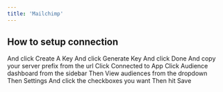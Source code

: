 ```yaml
---
title: 'Mailchimp'
---
```


## How to setup connection

<Steps>
  <Step title="Login to your Mailchimp account" />

  <Step title="Go to this url - https://admin.mailchimp.com/account/api">
    And click Create A Key
  </Step>

  <Step title="Give it a name">
    And click Generate Key
  </Step>

  <Step title="Copy your Key">
    And click Done
  </Step>

  <Step title="Go back to your mailchimp account">
    And copy your server prefix from the url
  </Step>

  <Step title="Paste your personal access token on the integrations panel">
    Click Connected to App
  </Step>

  <Step title="Go back to your mailchimp account">
    Click Audience dashboard from the sidebar
  </Step>

  <Step title="Click Manage Audience">
    Then View audiences from the dropdown
  </Step>

  <Step title="Click the dropdown icon beside Stats">
    Then Settings
  </Step>

  <Step title="Click Audience name and campaign defaults" />

  <Step title="Copy your list ID or audience ID" />

  <Step title="Paste these info on the Settings tab" />

  <Step title="Go to Actions tab">
    And click the checkboxes you want
    Then hit Save
  </Step>
</Steps>
